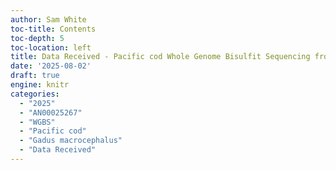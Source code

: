 ```yaml
---
author: Sam White
toc-title: Contents
toc-depth: 5
toc-location: left
title: Data Received - Pacific cod Whole Genome Bisulfit Sequencing from Psomagen Project AN00025267
date: '2025-08-02'
draft: true
engine: knitr
categories: 
  - "2025"
  - "AN00025267"
  - "WGBS"
  - "Pacific cod"
  - "Gadus macrocephalus"
  - "Data Received"
---
```

